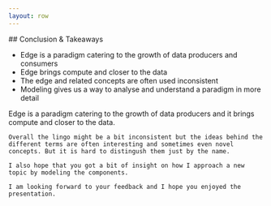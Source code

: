```yaml
---
layout: row
---
```

<Column>
## Conclusion & Takeaways

<ul className="list">
<li> Edge is a paradigm catering to the growth of data producers and consumers</li>
<li> Edge brings compute and closer to the data </li>
<li> The edge and related concepts are often used inconsistent </li>
<li> Modeling gives us a way to analyse and understand a paradigm in more detail </li>
</ul>
</Column>

<Navbar sections={false} />

<Note>
    Edge is a paradigm catering to the growth of data producers and it brings compute and closer to the data.

    Overall the lingo might be a bit inconsistent but the ideas behind the 
    different terms are often interesting and sometimes even novel concepts. But it is hard to distingush them just by the name.

    I also hope that you got a bit of insight on how I approach a new topic by modeling the components.

    I am looking forward to your feedback and I hope you enjoyed the presentation.
</Note>